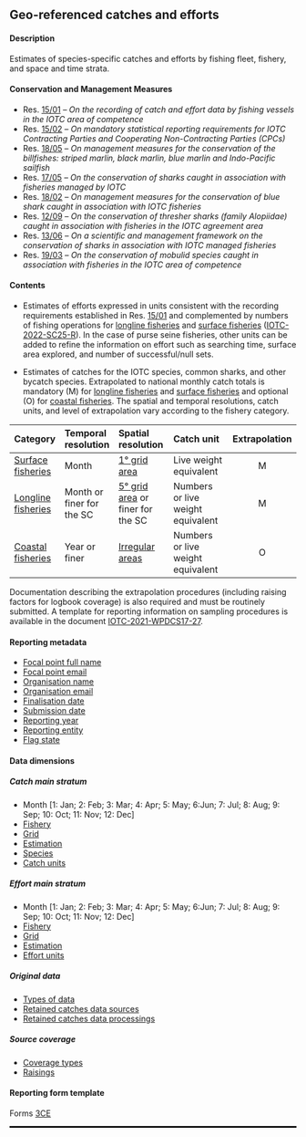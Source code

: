 ## Geo-referenced catches and efforts {#CEdataset}

#### Description

Estimates of species-specific catches and efforts by fishing fleet, fishery, and space and time strata.

#### Conservation and Management Measures

- Res. [15/01](https://www.iotc.org/cmm/resolution-1501-recording-catch-and-effort-data-fishing-vessels-iotc-area-competence) -- _On the recording of catch and effort data by fishing vessels in the IOTC area of competence_
- Res. [15/02](https://www.iotc.org/cmm/resolution-1502-mandatory-statistical-reporting-requirements-iotc-contracting-parties-and) -- _On mandatory statistical reporting requirements for IOTC Contracting Parties and Cooperating Non-Contracting Parties (CPCs)_
- Res. [18/05](https://www.iotc.org/cmm/resolution-1805-management-measures-conservation-billfishes-striped-marlin-black-marlin-blue) -- _On management measures for the conservation of the billfishes: striped marlin, black marlin, blue marlin and Indo-Pacific sailfish_
- Res. [17/05](https://www.iotc.org/cmm/resolution-1705-conservation-sharks-caught-association-fisheries-managed-iotc) -- _On the conservation of sharks caught in association with fisheries managed by IOTC_
- Res. [18/02](https://iotc.org/cmm/resolution-1802-management-measures-conservation-blue-shark-caught-association-iotc-fisheries) -- _On management measures for the conservation of blue shark caught in association with IOTC fisheries_
- Res. [12/09](https://iotc.org/cmm/resolution-1209-conservation-thresher-sharks-family-alopiidae-caught-association-fisheries-iotc) -- _On the conservation of thresher sharks (family Alopiidae) caught in association with fisheries in the IOTC agreement area_
- Res. [13/06](https://iotc.org/cmm/resolution-1306-scientific-and-management-framework-conservation-sharks-species-caught) -- _On a scientific and management framework on the conservation of sharks in association with IOTC managed fisheries_
- Res. [19/03](https://iotc.org/cmm/resolution-1903-conservation-mobulid-rays-caught-association-fisheries-iotc-area-competence) -- _On the conservation of mobulid species caught in association with fisheries in the IOTC area of competence_

#### Contents

- Estimates of efforts expressed in units consistent with the recording requirements established in Res. [15/01](https://www.iotc.org/cmm/resolution-1501-recording-catch-and-effort-data-fishing-vessels-iotc-area-competence) and complemented by numbers of fishing operations for [longline fisheries](#iotclonglinefishery) and [surface fisheries](#iotcsurfacefishery) ([IOTC-2022-SC25-R](https://iotc.org/documents/SC/25/RE)). In the case of purse seine fisheries, other units can be added to refine the information on effort such as searching time, surface area explored, and number of successful/null sets.

- Estimates of catches for the IOTC species, common sharks, and other bycatch species. Extrapolated to national monthly catch totals is mandatory (M) for [longline fisheries](#iotclonglinefishery) and [surface fisheries](#iotcsurfacefishery) and optional (O) for [coastal fisheries](#iotccoastalfishery). The spatial and temporal resolutions, catch units, and level of extrapolation vary according to the fishery category.


| Category | Temporal resolution | Spatial resolution | Catch unit | Extrapolation | 
| :-------- | :--------- | :---------- | :------------- | :-------: |
[Surface fisheries](#iotcsurfacefishery)  | Month | [1° grid area](https://data.iotc.org/reference/1.0.0/domain/admin/#IOgrids1x1) | Live weight equivalent | M |
[Longline fisheries](#iotclonglinefishery) | Month or finer for the SC | [5° grid area](https://data.iotc.org/reference/1.0.0/domain/admin/#IOgrids5x5) or finer for the SC | Numbers or live weight equivalent | M |
[Coastal fisheries](#iotccoastalfishery) | Year or finer | [Irregular areas](https://data.iotc.org/reference/latest/domain/admin/#IOTCareasAR) | Numbers or live weight equivalent | O |

Documentation describing the extrapolation procedures (including raising factors for logbook coverage) is also required and must be routinely submitted. A template for reporting information on sampling procedures is available in the document [IOTC-2021-WPDCS17-27](https://www.iotc.org/WPDCS/17/27).

#### Reporting metadata

- [Focal point full name](#fcname)
- [Focal point email](#fcemail)
- [Organisation name](#orgname)
- [Organisation email](#orgemail)
- [Finalisation date](#findate)
- [Submission date](#subdate)
- [Reporting year](#repyear)
- [Reporting entity](#repentity)
- [Flag state](#repflagstate)

#### Data dimensions 

##### Catch main stratum

- Month [1: Jan; 2: Feb; 3: Mar; 4: Apr; 5: May; 6:Jun; 7: Jul; 8: Aug; 9: Sep; 10: Oct; 11: Nov; 12: Dec]
- [Fishery](../domain/fisheries/#fisheries)
- [Grid](../domain/admin/#IOTCgridsCESF)
- [Estimation](../domain/data/#estimations)
- [Species](../domain/biological/#allSpecies)  
- [Catch units](../domain/fisheries/#catchUnits)

##### Effort main stratum

- Month [1: Jan; 2: Feb; 3: Mar; 4: Apr; 5: May; 6:Jun; 7: Jul; 8: Aug; 9: Sep; 10: Oct; 11: Nov; 12: Dec]
- [Fishery](../domain/fisheries/#fisheries)
- [Grid](../domain/admin/#IOTCgridsCESF)
- [Estimation](../domain/data/#estimations)
- [Effort units](../domain/fisheries/#effortUnits)

##### Original data

- [Types of data](../domain/data/#types)
- [Retained catches data sources](../domain/data/#sourcesCE)
- [Retained catches data processings](../domain/data/#processingsCE)

##### Source coverage

- [Coverage types](../domain/data/#coverageTypes)
- [Raisings](../domain/data/#raisings)

#### Reporting form template

Forms [3CE](../forms/#Form_3CE)

<hr style="border:1.5px solid black">
